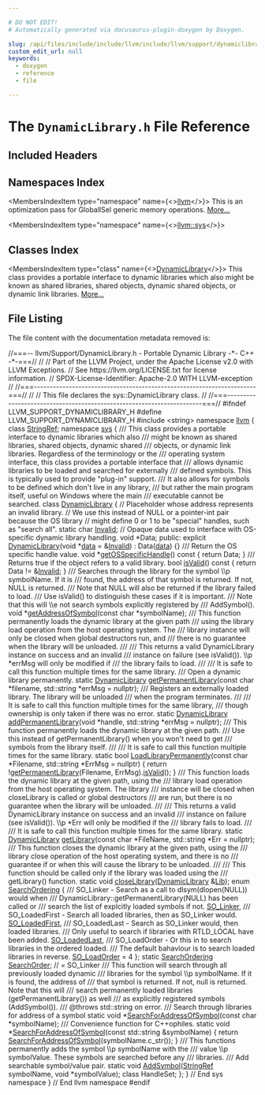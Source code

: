 ```yaml
---

# DO NOT EDIT!
# Automatically generated via docusaurus-plugin-doxygen by Doxygen.

slug: /api/files/include/include/llvm/include/llvm/support/dynamiclibrary-h
custom_edit_url: null
keywords:
  - doxygen
  - reference
  - file

---
```





# The `DynamicLibrary.h` File Reference

<DoxygenPage pluginConfig={pluginConfig}>



## Included Headers

<IncludesList>
<IncludesListItem
  filePath="string"
  permalink=""
  isLocal="false" />
</IncludesList>

## Namespaces Index

<MembersIndex>

<MembersIndexItem
  type="namespace"
  name={<><a href="/docs/api/namespaces/llvm">llvm</a></>}>
This is an optimization pass for GlobalISel generic memory operations. <a href="/docs/api/namespaces/llvm/#details">More...</a>
</MembersIndexItem>

<MembersIndexItem
  type="namespace"
  name={<><a href="/docs/api/namespaces/llvm/sys">llvm::sys</a></>}>
</MembersIndexItem>

</MembersIndex>

## Classes Index

<MembersIndex>

<MembersIndexItem
  type="class"
  name={<><a href="/docs/api/classes/llvm/sys/dynamiclibrary">DynamicLibrary</a></>}>
This class provides a portable interface to dynamic libraries which also might be known as shared libraries, shared objects, dynamic shared objects, or dynamic link libraries. <a href="/docs/api/classes/llvm/sys/dynamiclibrary/#details">More...</a>
</MembersIndexItem>

</MembersIndex>


## File Listing

The file content with the documentation metadata removed is:

<ProgramListing>

<Link id="l00001" /><CodeLine lineNumber="1"><span class="doxyHighlightComment">//===-- llvm/Support/DynamicLibrary.h - Portable Dynamic Library -&#42;- C++ -&#42;-===//</span></CodeLine>
<Link id="l00002" /><CodeLine lineNumber="2"><span class="doxyHighlightComment">//</span></CodeLine>
<Link id="l00003" /><CodeLine lineNumber="3"><span class="doxyHighlightComment">// Part of the LLVM Project, under the Apache License v2.0 with LLVM Exceptions.</span></CodeLine>
<Link id="l00004" /><CodeLine lineNumber="4"><span class="doxyHighlightComment">// See https://llvm.org/LICENSE.txt for license information.</span></CodeLine>
<Link id="l00005" /><CodeLine lineNumber="5"><span class="doxyHighlightComment">// SPDX-License-Identifier: Apache-2.0 WITH LLVM-exception</span></CodeLine>
<Link id="l00006" /><CodeLine lineNumber="6"><span class="doxyHighlightComment">//</span></CodeLine>
<Link id="l00007" /><CodeLine lineNumber="7"><span class="doxyHighlightComment">//===----------------------------------------------------------------------===//</span></CodeLine>
<Link id="l00008" /><CodeLine lineNumber="8"><span class="doxyHighlightComment">//</span></CodeLine>
<Link id="l00009" /><CodeLine lineNumber="9"><span class="doxyHighlightComment">// This file declares the sys::DynamicLibrary class.</span></CodeLine>
<Link id="l00010" /><CodeLine lineNumber="10"><span class="doxyHighlightComment">//</span></CodeLine>
<Link id="l00011" /><CodeLine lineNumber="11"><span class="doxyHighlightComment">//===----------------------------------------------------------------------===//</span></CodeLine>
<Link id="l00012" /><CodeLine lineNumber="12"></CodeLine>
<Link id="l00013" /><CodeLine lineNumber="13"><span class="doxyHighlightPreprocessor">#ifndef LLVM&#95;SUPPORT&#95;DYNAMICLIBRARY&#95;H</span></CodeLine>
<Link id="l00014" /><CodeLine lineNumber="14"><span class="doxyHighlightPreprocessor">#define LLVM&#95;SUPPORT&#95;DYNAMICLIBRARY&#95;H</span></CodeLine>
<Link id="l00015" /><CodeLine lineNumber="15"></CodeLine>
<Link id="l00016" /><CodeLine lineNumber="16"><span class="doxyHighlightPreprocessor">#include &lt;string&gt;</span></CodeLine>
<Link id="l00017" /><CodeLine lineNumber="17"></CodeLine>
<Link id="l00018" /><CodeLine lineNumber="18"><span class="doxyHighlightKeyword">namespace </span><span class="doxyHighlight"><a href="/docs/api/namespaces/llvm">llvm</a> &#123;</span></CodeLine>
<Link id="l00019" /><CodeLine lineNumber="19"></CodeLine>
<Link id="l00020" /><CodeLine lineNumber="20"><span class="doxyHighlightKeyword">class </span><span class="doxyHighlight"><a href="/docs/api/classes/llvm/stringref">StringRef</a>;</span></CodeLine>
<Link id="l00021" /><CodeLine lineNumber="21"></CodeLine>
<Link id="l00022" /><CodeLine lineNumber="22"><span class="doxyHighlightKeyword">namespace </span><span class="doxyHighlight"><a href="/docs/api/namespaces/llvm/sys">sys</a> &#123;</span></CodeLine>
<Link id="l00023" /><CodeLine lineNumber="23"></CodeLine>
<Link id="l00024" /><CodeLine lineNumber="24"><span class="doxyHighlightComment">/// This class provides a portable interface to dynamic libraries which also</span></CodeLine>
<Link id="l00025" /><CodeLine lineNumber="25"><span class="doxyHighlightComment">/// might be known as shared libraries, shared objects, dynamic shared</span></CodeLine>
<Link id="l00026" /><CodeLine lineNumber="26"><span class="doxyHighlightComment">/// objects, or dynamic link libraries. Regardless of the terminology or the</span></CodeLine>
<Link id="l00027" /><CodeLine lineNumber="27"><span class="doxyHighlightComment">/// operating system interface, this class provides a portable interface that</span></CodeLine>
<Link id="l00028" /><CodeLine lineNumber="28"><span class="doxyHighlightComment">/// allows dynamic libraries to be loaded and searched for externally</span></CodeLine>
<Link id="l00029" /><CodeLine lineNumber="29"><span class="doxyHighlightComment">/// defined symbols. This is typically used to provide &quot;plug-in&quot; support.</span></CodeLine>
<Link id="l00030" /><CodeLine lineNumber="30"><span class="doxyHighlightComment">/// It also allows for symbols to be defined which don&#39;t live in any library,</span></CodeLine>
<Link id="l00031" /><CodeLine lineNumber="31"><span class="doxyHighlightComment">/// but rather the main program itself, useful on Windows where the main</span></CodeLine>
<Link id="l00032" /><CodeLine lineNumber="32"><span class="doxyHighlightComment">/// executable cannot be searched.</span></CodeLine>
<Link id="l00033" /><CodeLine lineNumber="33" lineLink="/docs/api/classes/llvm/sys/dynamiclibrary"><span class="doxyHighlightKeyword">class </span><span class="doxyHighlight"><a href="/docs/api/classes/llvm/sys/dynamiclibrary/#a57f3eea5ad36a6b82ec5bb2b63363227">DynamicLibrary</a> &#123;</span></CodeLine>
<Link id="l00034" /><CodeLine lineNumber="34"><span class="doxyHighlight">  </span><span class="doxyHighlightComment">// Placeholder whose address represents an invalid library.</span></CodeLine>
<Link id="l00035" /><CodeLine lineNumber="35"><span class="doxyHighlight">  </span><span class="doxyHighlightComment">// We use this instead of NULL or a pointer-int pair because the OS library</span></CodeLine>
<Link id="l00036" /><CodeLine lineNumber="36"><span class="doxyHighlight">  </span><span class="doxyHighlightComment">// might define 0 or 1 to be &quot;special&quot; handles, such as &quot;search all&quot;.</span></CodeLine>
<Link id="l00037" /><CodeLine lineNumber="37"><span class="doxyHighlight">  </span><span class="doxyHighlightKeyword">static</span><span class="doxyHighlight"> </span><span class="doxyHighlightKeywordType">char</span><span class="doxyHighlight"> <a href="/docs/api/namespaces/llvm/#af59335be18fa802d111a646be658b7d0a68a576ae5bab85b26f5e5a947d3b41e8">Invalid</a>;</span></CodeLine>
<Link id="l00038" /><CodeLine lineNumber="38"></CodeLine>
<Link id="l00039" /><CodeLine lineNumber="39"><span class="doxyHighlight">  </span><span class="doxyHighlightComment">// Opaque data used to interface with OS-specific dynamic library handling.</span></CodeLine>
<Link id="l00040" /><CodeLine lineNumber="40"><span class="doxyHighlight">  </span><span class="doxyHighlightKeywordType">void</span><span class="doxyHighlight"> &#42;Data;</span></CodeLine>
<Link id="l00041" /><CodeLine lineNumber="41"></CodeLine>
<Link id="l00042" /><CodeLine lineNumber="42"><span class="doxyHighlightKeyword">public</span><span class="doxyHighlight">:</span></CodeLine>
<Link id="l00043" /><CodeLine lineNumber="43" lineLink="/docs/api/classes/llvm/sys/dynamiclibrary/#a57f3eea5ad36a6b82ec5bb2b63363227"><span class="doxyHighlight">  </span><span class="doxyHighlightKeyword">explicit</span><span class="doxyHighlight"> <a href="/docs/api/classes/llvm/sys/dynamiclibrary/#a57f3eea5ad36a6b82ec5bb2b63363227">DynamicLibrary</a>(</span><span class="doxyHighlightKeywordType">void</span><span class="doxyHighlight"> &#42;<a href="/docs/api/files/lib/lib/codegen/staticdatasplitter-cpp/#ad2fefd8832b4b1ea3dbb1f621063bbff">data</a> = &amp;<a href="/docs/api/namespaces/llvm/#af59335be18fa802d111a646be658b7d0a68a576ae5bab85b26f5e5a947d3b41e8">Invalid</a>) : Data(<a href="/docs/api/files/lib/lib/codegen/staticdatasplitter-cpp/#ad2fefd8832b4b1ea3dbb1f621063bbff">data</a>) &#123;&#125;</span></CodeLine>
<Link id="l00044" /><CodeLine lineNumber="44"></CodeLine>
<Link id="l00045" /><CodeLine lineNumber="45"><span class="doxyHighlightComment">  /// Return the OS specific handle value.</span></CodeLine>
<Link id="l00046" /><CodeLine lineNumber="46" lineLink="/docs/api/classes/llvm/sys/dynamiclibrary/#a51c12a36736447d90300d62519f1879f"><span class="doxyHighlight">  </span><span class="doxyHighlightKeywordType">void</span><span class="doxyHighlight"> &#42;<a href="/docs/api/classes/llvm/sys/dynamiclibrary/#a51c12a36736447d90300d62519f1879f">getOSSpecificHandle</a>()</span><span class="doxyHighlightKeyword"> const </span><span class="doxyHighlight">&#123; </span><span class="doxyHighlightKeywordFlow">return</span><span class="doxyHighlight"> Data; &#125;</span></CodeLine>
<Link id="l00047" /><CodeLine lineNumber="47"></CodeLine>
<Link id="l00048" /><CodeLine lineNumber="48"><span class="doxyHighlightComment">  /// Returns true if the object refers to a valid library.</span></CodeLine>
<Link id="l00049" /><CodeLine lineNumber="49" lineLink="/docs/api/classes/llvm/sys/dynamiclibrary/#ad719c4aa9bee4753891741603642eca4"><span class="doxyHighlight">  </span><span class="doxyHighlightKeywordType">bool</span><span class="doxyHighlight"> <a href="/docs/api/classes/llvm/sys/dynamiclibrary/#ad719c4aa9bee4753891741603642eca4">isValid</a>()</span><span class="doxyHighlightKeyword"> const </span><span class="doxyHighlight">&#123; </span><span class="doxyHighlightKeywordFlow">return</span><span class="doxyHighlight"> Data != &amp;<a href="/docs/api/namespaces/llvm/#af59335be18fa802d111a646be658b7d0a68a576ae5bab85b26f5e5a947d3b41e8">Invalid</a>; &#125;</span></CodeLine>
<Link id="l00050" /><CodeLine lineNumber="50"></CodeLine>
<Link id="l00051" /><CodeLine lineNumber="51"><span class="doxyHighlightComment">  /// Searches through the library for the symbol \\p symbolName. If it is</span></CodeLine>
<Link id="l00052" /><CodeLine lineNumber="52"><span class="doxyHighlightComment">  /// found, the address of that symbol is returned. If not, NULL is returned.</span></CodeLine>
<Link id="l00053" /><CodeLine lineNumber="53"><span class="doxyHighlightComment">  /// Note that NULL will also be returned if the library failed to load.</span></CodeLine>
<Link id="l00054" /><CodeLine lineNumber="54"><span class="doxyHighlightComment">  /// Use isValid() to distinguish these cases if it is important.</span></CodeLine>
<Link id="l00055" /><CodeLine lineNumber="55"><span class="doxyHighlightComment">  /// Note that this will \\e not search symbols explicitly registered by</span></CodeLine>
<Link id="l00056" /><CodeLine lineNumber="56"><span class="doxyHighlightComment">  /// AddSymbol().</span></CodeLine>
<Link id="l00057" /><CodeLine lineNumber="57"><span class="doxyHighlight">  </span><span class="doxyHighlightKeywordType">void</span><span class="doxyHighlight"> &#42;<a href="/docs/api/classes/llvm/sys/dynamiclibrary/#aba426dbb54c99f3421554c5087c91f85">getAddressOfSymbol</a>(</span><span class="doxyHighlightKeyword">const</span><span class="doxyHighlight"> </span><span class="doxyHighlightKeywordType">char</span><span class="doxyHighlight"> &#42;symbolName);</span></CodeLine>
<Link id="l00058" /><CodeLine lineNumber="58"></CodeLine>
<Link id="l00059" /><CodeLine lineNumber="59"><span class="doxyHighlightComment">  /// This function permanently loads the dynamic library at the given path</span></CodeLine>
<Link id="l00060" /><CodeLine lineNumber="60"><span class="doxyHighlightComment">  /// using the library load operation from the host operating system. The</span></CodeLine>
<Link id="l00061" /><CodeLine lineNumber="61"><span class="doxyHighlightComment">  /// library instance will only be closed when global destructors run, and</span></CodeLine>
<Link id="l00062" /><CodeLine lineNumber="62"><span class="doxyHighlightComment">  /// there is no guarantee when the library will be unloaded.</span></CodeLine>
<Link id="l00063" /><CodeLine lineNumber="63"><span class="doxyHighlightComment">  ///</span></CodeLine>
<Link id="l00064" /><CodeLine lineNumber="64"><span class="doxyHighlightComment">  /// This returns a valid DynamicLibrary instance on success and an invalid</span></CodeLine>
<Link id="l00065" /><CodeLine lineNumber="65"><span class="doxyHighlightComment">  /// instance on failure (see isValid()). \\p &#42;errMsg will only be modified if</span></CodeLine>
<Link id="l00066" /><CodeLine lineNumber="66"><span class="doxyHighlightComment">  /// the library fails to load.</span></CodeLine>
<Link id="l00067" /><CodeLine lineNumber="67"><span class="doxyHighlightComment">  ///</span></CodeLine>
<Link id="l00068" /><CodeLine lineNumber="68"><span class="doxyHighlightComment">  /// It is safe to call this function multiple times for the same library.</span></CodeLine>
<Link id="l00069" /><CodeLine lineNumber="69"><span class="doxyHighlightComment">  /// Open a dynamic library permanently.</span></CodeLine>
<Link id="l00070" /><CodeLine lineNumber="70"><span class="doxyHighlight">  </span><span class="doxyHighlightKeyword">static</span><span class="doxyHighlight"> <a href="/docs/api/classes/llvm/sys/dynamiclibrary">DynamicLibrary</a> <a href="/docs/api/classes/llvm/sys/dynamiclibrary/#a5fe607fc919d5fcd00bdfded75f46643">getPermanentLibrary</a>(</span><span class="doxyHighlightKeyword">const</span><span class="doxyHighlight"> </span><span class="doxyHighlightKeywordType">char</span><span class="doxyHighlight"> &#42;filename,</span></CodeLine>
<Link id="l00071" /><CodeLine lineNumber="71"><span class="doxyHighlight">                                            std::string &#42;errMsg = </span><span class="doxyHighlightKeyword">nullptr</span><span class="doxyHighlight">);</span></CodeLine>
<Link id="l00072" /><CodeLine lineNumber="72"></CodeLine>
<Link id="l00073" /><CodeLine lineNumber="73"><span class="doxyHighlightComment">  /// Registers an externally loaded library. The library will be unloaded</span></CodeLine>
<Link id="l00074" /><CodeLine lineNumber="74"><span class="doxyHighlightComment">  /// when the program terminates.</span></CodeLine>
<Link id="l00075" /><CodeLine lineNumber="75"><span class="doxyHighlightComment">  ///</span></CodeLine>
<Link id="l00076" /><CodeLine lineNumber="76"><span class="doxyHighlightComment">  /// It is safe to call this function multiple times for the same library,</span></CodeLine>
<Link id="l00077" /><CodeLine lineNumber="77"><span class="doxyHighlightComment">  /// though ownership is only taken if there was no error.</span></CodeLine>
<Link id="l00078" /><CodeLine lineNumber="78"><span class="doxyHighlight">  </span><span class="doxyHighlightKeyword">static</span><span class="doxyHighlight"> <a href="/docs/api/classes/llvm/sys/dynamiclibrary">DynamicLibrary</a> <a href="/docs/api/classes/llvm/sys/dynamiclibrary/#a1ef93af5b33193a6575a733c1a7104af">addPermanentLibrary</a>(</span><span class="doxyHighlightKeywordType">void</span><span class="doxyHighlight"> &#42;handle,</span></CodeLine>
<Link id="l00079" /><CodeLine lineNumber="79"><span class="doxyHighlight">                                            std::string &#42;errMsg = </span><span class="doxyHighlightKeyword">nullptr</span><span class="doxyHighlight">);</span></CodeLine>
<Link id="l00080" /><CodeLine lineNumber="80"></CodeLine>
<Link id="l00081" /><CodeLine lineNumber="81"><span class="doxyHighlightComment">  /// This function permanently loads the dynamic library at the given path.</span></CodeLine>
<Link id="l00082" /><CodeLine lineNumber="82"><span class="doxyHighlightComment">  /// Use this instead of getPermanentLibrary() when you won&#39;t need to get</span></CodeLine>
<Link id="l00083" /><CodeLine lineNumber="83"><span class="doxyHighlightComment">  /// symbols from the library itself.</span></CodeLine>
<Link id="l00084" /><CodeLine lineNumber="84"><span class="doxyHighlightComment">  ///</span></CodeLine>
<Link id="l00085" /><CodeLine lineNumber="85"><span class="doxyHighlightComment">  /// It is safe to call this function multiple times for the same library.</span></CodeLine>
<Link id="l00086" /><CodeLine lineNumber="86" lineLink="/docs/api/classes/llvm/sys/dynamiclibrary/#a53d32d3b3baefdec31d3d94b0586d437"><span class="doxyHighlight">  </span><span class="doxyHighlightKeyword">static</span><span class="doxyHighlight"> </span><span class="doxyHighlightKeywordType">bool</span><span class="doxyHighlight"> <a href="/docs/api/classes/llvm/sys/dynamiclibrary/#a53d32d3b3baefdec31d3d94b0586d437">LoadLibraryPermanently</a>(</span><span class="doxyHighlightKeyword">const</span><span class="doxyHighlight"> </span><span class="doxyHighlightKeywordType">char</span><span class="doxyHighlight"> &#42;Filename,</span></CodeLine>
<Link id="l00087" /><CodeLine lineNumber="87"><span class="doxyHighlight">                                     std::string &#42;ErrMsg = </span><span class="doxyHighlightKeyword">nullptr</span><span class="doxyHighlight">) &#123;</span></CodeLine>
<Link id="l00088" /><CodeLine lineNumber="88"><span class="doxyHighlight">    </span><span class="doxyHighlightKeywordFlow">return</span><span class="doxyHighlight"> !<a href="/docs/api/classes/llvm/sys/dynamiclibrary/#a5fe607fc919d5fcd00bdfded75f46643">getPermanentLibrary</a>(Filename, ErrMsg).<a href="/docs/api/classes/llvm/sys/dynamiclibrary/#ad719c4aa9bee4753891741603642eca4">isValid</a>();</span></CodeLine>
<Link id="l00089" /><CodeLine lineNumber="89"><span class="doxyHighlight">  &#125;</span></CodeLine>
<Link id="l00090" /><CodeLine lineNumber="90"></CodeLine>
<Link id="l00091" /><CodeLine lineNumber="91"><span class="doxyHighlightComment">  /// This function loads the dynamic library at the given path, using the</span></CodeLine>
<Link id="l00092" /><CodeLine lineNumber="92"><span class="doxyHighlightComment">  /// library load operation from the host operating system. The library</span></CodeLine>
<Link id="l00093" /><CodeLine lineNumber="93"><span class="doxyHighlightComment">  /// instance will be closed when closeLibrary is called or global destructors</span></CodeLine>
<Link id="l00094" /><CodeLine lineNumber="94"><span class="doxyHighlightComment">  /// are run, but there is no guarantee when the library will be unloaded.</span></CodeLine>
<Link id="l00095" /><CodeLine lineNumber="95"><span class="doxyHighlightComment">  ///</span></CodeLine>
<Link id="l00096" /><CodeLine lineNumber="96"><span class="doxyHighlightComment">  /// This returns a valid DynamicLibrary instance on success and an invalid</span></CodeLine>
<Link id="l00097" /><CodeLine lineNumber="97"><span class="doxyHighlightComment">  /// instance on failure (see isValid()). \\p &#42;Err will only be modified if the</span></CodeLine>
<Link id="l00098" /><CodeLine lineNumber="98"><span class="doxyHighlightComment">  /// library fails to load.</span></CodeLine>
<Link id="l00099" /><CodeLine lineNumber="99"><span class="doxyHighlightComment">  ///</span></CodeLine>
<Link id="l00100" /><CodeLine lineNumber="100"><span class="doxyHighlightComment">  /// It is safe to call this function multiple times for the same library.</span></CodeLine>
<Link id="l00101" /><CodeLine lineNumber="101"><span class="doxyHighlight">  </span><span class="doxyHighlightKeyword">static</span><span class="doxyHighlight"> <a href="/docs/api/classes/llvm/sys/dynamiclibrary">DynamicLibrary</a> <a href="/docs/api/classes/llvm/sys/dynamiclibrary/#a1222f2fb8f4a8b093d6419c74ff30e1e">getLibrary</a>(</span><span class="doxyHighlightKeyword">const</span><span class="doxyHighlight"> </span><span class="doxyHighlightKeywordType">char</span><span class="doxyHighlight"> &#42;FileName,</span></CodeLine>
<Link id="l00102" /><CodeLine lineNumber="102"><span class="doxyHighlight">                                   std::string &#42;Err = </span><span class="doxyHighlightKeyword">nullptr</span><span class="doxyHighlight">);</span></CodeLine>
<Link id="l00103" /><CodeLine lineNumber="103"></CodeLine>
<Link id="l00104" /><CodeLine lineNumber="104"><span class="doxyHighlightComment">  /// This function closes the dynamic library at the given path, using the</span></CodeLine>
<Link id="l00105" /><CodeLine lineNumber="105"><span class="doxyHighlightComment">  /// library close operation of the host operating system, and there is no</span></CodeLine>
<Link id="l00106" /><CodeLine lineNumber="106"><span class="doxyHighlightComment">  /// guarantee if or when this will cause the library to be unloaded.</span></CodeLine>
<Link id="l00107" /><CodeLine lineNumber="107"><span class="doxyHighlightComment">  ///</span></CodeLine>
<Link id="l00108" /><CodeLine lineNumber="108"><span class="doxyHighlightComment">  /// This function should be called only if the library was loaded using the</span></CodeLine>
<Link id="l00109" /><CodeLine lineNumber="109"><span class="doxyHighlightComment">  /// getLibrary() function.</span></CodeLine>
<Link id="l00110" /><CodeLine lineNumber="110"><span class="doxyHighlight">  </span><span class="doxyHighlightKeyword">static</span><span class="doxyHighlight"> </span><span class="doxyHighlightKeywordType">void</span><span class="doxyHighlight"> <a href="/docs/api/classes/llvm/sys/dynamiclibrary/#aed402a3aa473bf44f618d2ec9129738c">closeLibrary</a>(<a href="/docs/api/classes/llvm/sys/dynamiclibrary">DynamicLibrary</a> &amp;<a href="/docs/api/namespaces/llvm/#a372f87e2cac1c83389c98554dc44806da043d23e54edc5360a7785ae212d1b806">Lib</a>);</span></CodeLine>
<Link id="l00111" /><CodeLine lineNumber="111"></CodeLine>
<Link id="l00112" /><CodeLine lineNumber="112" lineLink="/docs/api/classes/llvm/sys/dynamiclibrary/#a5e198e8003db7c5e9f35ee98a5897e59"><span class="doxyHighlight">  </span><span class="doxyHighlightKeyword">enum</span><span class="doxyHighlight"> <a href="/docs/api/classes/llvm/sys/dynamiclibrary/#a5e198e8003db7c5e9f35ee98a5897e59">SearchOrdering</a> &#123;</span></CodeLine>
<Link id="l00113" /><CodeLine lineNumber="113"><span class="doxyHighlightComment">    /// SO&#95;Linker - Search as a call to dlsym(dlopen(NULL)) would when</span></CodeLine>
<Link id="l00114" /><CodeLine lineNumber="114"><span class="doxyHighlightComment">    /// DynamicLibrary::getPermanentLibrary(NULL) has been called or</span></CodeLine>
<Link id="l00115" /><CodeLine lineNumber="115"><span class="doxyHighlightComment">    /// search the list of explcitly loaded symbols if not.</span></CodeLine>
<Link id="l00116" /><CodeLine lineNumber="116" lineLink="/docs/api/classes/llvm/sys/dynamiclibrary/#a5e198e8003db7c5e9f35ee98a5897e59a8e2b356d38ac9fe1f4a792153d6049a0"><span class="doxyHighlight">    <a href="/docs/api/classes/llvm/sys/dynamiclibrary/#a5e198e8003db7c5e9f35ee98a5897e59a8e2b356d38ac9fe1f4a792153d6049a0">SO&#95;Linker</a>,</span></CodeLine>
<Link id="l00117" /><CodeLine lineNumber="117"><span class="doxyHighlightComment">    /// SO&#95;LoadedFirst - Search all loaded libraries, then as SO&#95;Linker would.</span></CodeLine>
<Link id="l00118" /><CodeLine lineNumber="118" lineLink="/docs/api/classes/llvm/sys/dynamiclibrary/#a5e198e8003db7c5e9f35ee98a5897e59a8e941223db97baefe656ec0adc0d78ab"><span class="doxyHighlight">    <a href="/docs/api/classes/llvm/sys/dynamiclibrary/#a5e198e8003db7c5e9f35ee98a5897e59a8e941223db97baefe656ec0adc0d78ab">SO&#95;LoadedFirst</a>,</span></CodeLine>
<Link id="l00119" /><CodeLine lineNumber="119"><span class="doxyHighlightComment">    /// SO&#95;LoadedLast - Search as SO&#95;Linker would, then loaded libraries.</span></CodeLine>
<Link id="l00120" /><CodeLine lineNumber="120"><span class="doxyHighlightComment">    /// Only useful to search if libraries with RTLD&#95;LOCAL have been added.</span></CodeLine>
<Link id="l00121" /><CodeLine lineNumber="121" lineLink="/docs/api/classes/llvm/sys/dynamiclibrary/#a5e198e8003db7c5e9f35ee98a5897e59a455bb962eea2904a7faa441d04b59946"><span class="doxyHighlight">    <a href="/docs/api/classes/llvm/sys/dynamiclibrary/#a5e198e8003db7c5e9f35ee98a5897e59a455bb962eea2904a7faa441d04b59946">SO&#95;LoadedLast</a>,</span></CodeLine>
<Link id="l00122" /><CodeLine lineNumber="122"><span class="doxyHighlightComment">    /// SO&#95;LoadOrder - Or this in to search libraries in the ordered loaded.</span></CodeLine>
<Link id="l00123" /><CodeLine lineNumber="123"><span class="doxyHighlightComment">    /// The default bahaviour is to search loaded libraries in reverse.</span></CodeLine>
<Link id="l00124" /><CodeLine lineNumber="124" lineLink="/docs/api/classes/llvm/sys/dynamiclibrary/#a5e198e8003db7c5e9f35ee98a5897e59a766335f02cb77f4bea92f2212f65c0b5"><span class="doxyHighlight">    <a href="/docs/api/classes/llvm/sys/dynamiclibrary/#a5e198e8003db7c5e9f35ee98a5897e59a766335f02cb77f4bea92f2212f65c0b5">SO&#95;LoadOrder</a> = 4</span></CodeLine>
<Link id="l00125" /><CodeLine lineNumber="125"><span class="doxyHighlight">  &#125;;</span></CodeLine>
<Link id="l00126" /><CodeLine lineNumber="126" lineLink="/docs/api/classes/llvm/sys/dynamiclibrary/#a796ad78100654a505c1803a39208fb5d"><span class="doxyHighlight">  </span><span class="doxyHighlightKeyword">static</span><span class="doxyHighlight"> <a href="/docs/api/classes/llvm/sys/dynamiclibrary/#a5e198e8003db7c5e9f35ee98a5897e59">SearchOrdering</a> <a href="/docs/api/classes/llvm/sys/dynamiclibrary/#a796ad78100654a505c1803a39208fb5d">SearchOrder</a>; </span><span class="doxyHighlightComment">// = SO&#95;Linker</span></CodeLine>
<Link id="l00127" /><CodeLine lineNumber="127"></CodeLine>
<Link id="l00128" /><CodeLine lineNumber="128"><span class="doxyHighlightComment">  /// This function will search through all previously loaded dynamic</span></CodeLine>
<Link id="l00129" /><CodeLine lineNumber="129"><span class="doxyHighlightComment">  /// libraries for the symbol \\p symbolName. If it is found, the address of</span></CodeLine>
<Link id="l00130" /><CodeLine lineNumber="130"><span class="doxyHighlightComment">  /// that symbol is returned. If not, null is returned. Note that this will</span></CodeLine>
<Link id="l00131" /><CodeLine lineNumber="131"><span class="doxyHighlightComment">  /// search permanently loaded libraries (getPermanentLibrary()) as well</span></CodeLine>
<Link id="l00132" /><CodeLine lineNumber="132"><span class="doxyHighlightComment">  /// as explicitly registered symbols (AddSymbol()).</span></CodeLine>
<Link id="l00133" /><CodeLine lineNumber="133"><span class="doxyHighlightComment">  /// @throws std::string on error.</span></CodeLine>
<Link id="l00134" /><CodeLine lineNumber="134"><span class="doxyHighlightComment">  /// Search through libraries for address of a symbol</span></CodeLine>
<Link id="l00135" /><CodeLine lineNumber="135"><span class="doxyHighlight">  </span><span class="doxyHighlightKeyword">static</span><span class="doxyHighlight"> </span><span class="doxyHighlightKeywordType">void</span><span class="doxyHighlight"> &#42;<a href="/docs/api/classes/llvm/sys/dynamiclibrary/#ae003d16a33e81b88943d3e3aa179fcc4">SearchForAddressOfSymbol</a>(</span><span class="doxyHighlightKeyword">const</span><span class="doxyHighlight"> </span><span class="doxyHighlightKeywordType">char</span><span class="doxyHighlight"> &#42;symbolName);</span></CodeLine>
<Link id="l00136" /><CodeLine lineNumber="136"></CodeLine>
<Link id="l00137" /><CodeLine lineNumber="137"><span class="doxyHighlightComment">  /// Convenience function for C++ophiles.</span></CodeLine>
<Link id="l00138" /><CodeLine lineNumber="138" lineLink="/docs/api/classes/llvm/sys/dynamiclibrary/#a5d4956a5c03696b5bb8230f61deb8061"><span class="doxyHighlight">  </span><span class="doxyHighlightKeyword">static</span><span class="doxyHighlight"> </span><span class="doxyHighlightKeywordType">void</span><span class="doxyHighlight"> &#42;<a href="/docs/api/classes/llvm/sys/dynamiclibrary/#a5d4956a5c03696b5bb8230f61deb8061">SearchForAddressOfSymbol</a>(</span><span class="doxyHighlightKeyword">const</span><span class="doxyHighlight"> std::string &amp;symbolName) &#123;</span></CodeLine>
<Link id="l00139" /><CodeLine lineNumber="139"><span class="doxyHighlight">    </span><span class="doxyHighlightKeywordFlow">return</span><span class="doxyHighlight"> <a href="/docs/api/classes/llvm/sys/dynamiclibrary/#ae003d16a33e81b88943d3e3aa179fcc4">SearchForAddressOfSymbol</a>(symbolName.c&#95;str());</span></CodeLine>
<Link id="l00140" /><CodeLine lineNumber="140"><span class="doxyHighlight">  &#125;</span></CodeLine>
<Link id="l00141" /><CodeLine lineNumber="141"></CodeLine>
<Link id="l00142" /><CodeLine lineNumber="142"><span class="doxyHighlightComment">  /// This functions permanently adds the symbol \\p symbolName with the</span></CodeLine>
<Link id="l00143" /><CodeLine lineNumber="143"><span class="doxyHighlightComment">  /// value \\p symbolValue.  These symbols are searched before any</span></CodeLine>
<Link id="l00144" /><CodeLine lineNumber="144"><span class="doxyHighlightComment">  /// libraries.</span></CodeLine>
<Link id="l00145" /><CodeLine lineNumber="145"><span class="doxyHighlightComment">  /// Add searchable symbol/value pair.</span></CodeLine>
<Link id="l00146" /><CodeLine lineNumber="146"><span class="doxyHighlight">  </span><span class="doxyHighlightKeyword">static</span><span class="doxyHighlight"> </span><span class="doxyHighlightKeywordType">void</span><span class="doxyHighlight"> <a href="/docs/api/classes/llvm/sys/dynamiclibrary/#a2f997f2beb9cf206cd215663be3b9617">AddSymbol</a>(<a href="/docs/api/classes/llvm/stringref">StringRef</a> symbolName, </span><span class="doxyHighlightKeywordType">void</span><span class="doxyHighlight"> &#42;symbolValue);</span></CodeLine>
<Link id="l00147" /><CodeLine lineNumber="147"></CodeLine>
<Link id="l00148" /><CodeLine lineNumber="148"><span class="doxyHighlight">  </span><span class="doxyHighlightKeyword">class </span><span class="doxyHighlight">HandleSet;</span></CodeLine>
<Link id="l00149" /><CodeLine lineNumber="149"><span class="doxyHighlight">&#125;;</span></CodeLine>
<Link id="l00150" /><CodeLine lineNumber="150"></CodeLine>
<Link id="l00151" /><CodeLine lineNumber="151"><span class="doxyHighlight">&#125; </span><span class="doxyHighlightComment">// End sys namespace</span></CodeLine>
<Link id="l00152" /><CodeLine lineNumber="152"><span class="doxyHighlight">&#125; </span><span class="doxyHighlightComment">// End llvm namespace</span></CodeLine>
<Link id="l00153" /><CodeLine lineNumber="153"></CodeLine>
<Link id="l00154" /><CodeLine lineNumber="154"><span class="doxyHighlightPreprocessor">#endif</span></CodeLine>

</ProgramListing>


</DoxygenPage>
